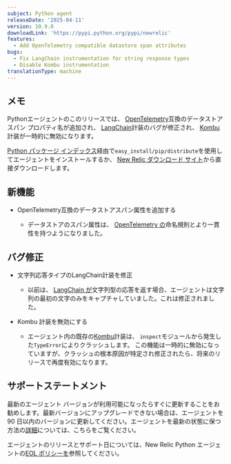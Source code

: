 ```yaml
---
subject: Python agent
releaseDate: '2025-04-11'
version: 10.9.0
downloadLink: 'https://pypi.python.org/pypi/newrelic'
features:
  - Add OpenTelemetry compatible datastore span attributes
bugs:
  - Fix LangChain instrumentation for string response types
  - Disable Kombu instrumentation
translationType: machine
---
```


## メモ

Pythonエージェントのこのリリースでは、 [OpenTelemetry](https://github.com/open-telemetry/semantic-conventions/blob/v1.24.0/docs/database/database-spans.md)互換のデータストア スパン プロパティ名が追加され、 [LangChain](https://pypi.org/project/langchain/)計装のバグが修正され、 [Kombu](https://pypi.org/project/kombu/)計装が一時的に無効になります。

[Python パッケージ インデックス](https://pypi.python.org/pypi/newrelic)経由で`easy_install/pip/distribute`を使用してエージェントをインストールするか、 [New Relic ダウンロード サイト](https://download.newrelic.com/python_agent/release)から直接ダウンロードします。

## 新機能

* OpenTelemetry互換のデータストアスパン属性を追加する

  * データストアのスパン属性は、 [OpenTelemetry の](https://github.com/open-telemetry/semantic-conventions/blob/v1.24.0/docs/database/database-spans.md)命名規則とより一貫性を持つようになりました。

## バグ修正

* 文字列応答タイプのLangChain計装を修正

  * 以前は、 [LangChain が](https://pypi.org/project/langchain/)文字列型の応答を返す場合、エージェントは文字列の最初の文字のみをキャプチャしていました。これは修正されました。

* Kombu 計装を無効にする

  * エージェント内の既存の[Kombu](https://pypi.org/project/kombu/)計装は、 `inspect`モジュールから発生した`TypeError`によりクラッシュします。 この機能は一時的に無効になっていますが、クラッシュの根本原因が特定され修正されたら、将来のリリースで再度有効になります。

## サポートステートメント

最新のエージェント バージョンが利用可能になったらすぐに更新することをお勧めします。最新バージョンにアップグレードできない場合は、エージェントを 90 日以内のバージョンに更新してください。エージェントを最新の状態に保つ方法の[詳細](/docs/new-relic-solutions/new-relic-one/install-configure/update-new-relic-agent/)については、こちらをご覧ください。

エージェントのリリースとサポート日については、New Relic Python エージェントの[EOL ポリシーを](/docs/apm/agents/python-agent/getting-started/python-agent-eol-policy/)参照してください。